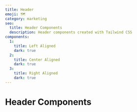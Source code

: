```yaml
---
title: Header
emoji: 🗺
category: marketing
seo:
  title: Header Components
  description: Header components created with Tailwind CSS
components:
  1:
    title: Left Aligned
    dark: true
  2:
    title: Center Aligned
    dark: true
  3:
    title: Right Aligned
    dark: true
---
```


# Header Components

<CollectionList
  componentsData={componentsData}
  componentContainer={componentContainer}
/>
